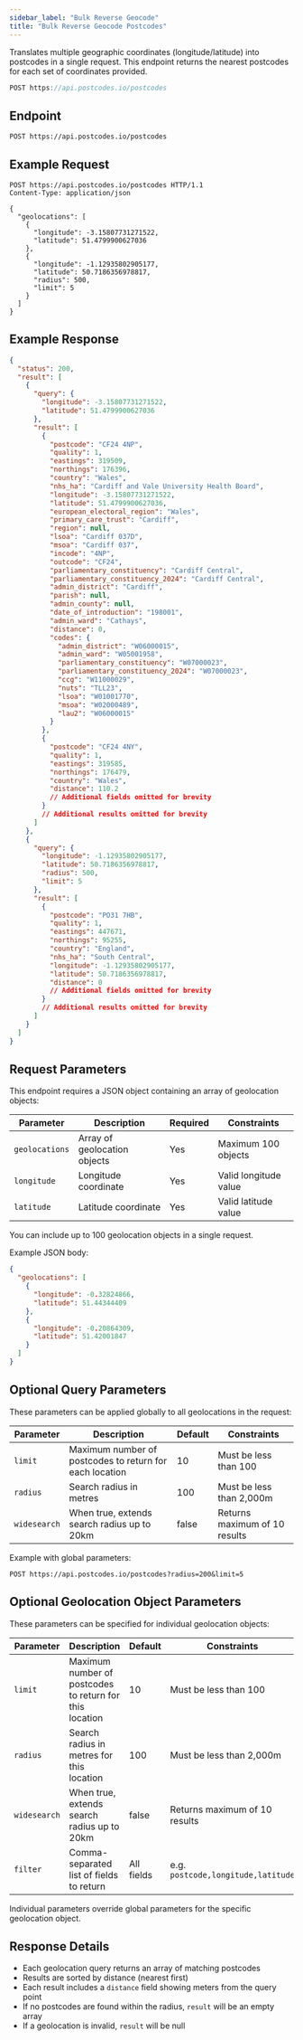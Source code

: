 ```yaml
---
sidebar_label: "Bulk Reverse Geocode"
title: "Bulk Reverse Geocode Postcodes"
---
```


Translates multiple geographic coordinates (longitude/latitude) into postcodes in a single request. This endpoint returns the nearest postcodes for each set of coordinates provided.

```javascript
POST https://api.postcodes.io/postcodes
```

## Endpoint

```
POST https://api.postcodes.io/postcodes
```

## Example Request

```http
POST https://api.postcodes.io/postcodes HTTP/1.1
Content-Type: application/json

{
  "geolocations": [
    {
      "longitude": -3.15807731271522,
      "latitude": 51.4799900627036
    },
    {
      "longitude": -1.12935802905177,
      "latitude": 50.7186356978817,
      "radius": 500,
      "limit": 5
    }
  ]
}
```

## Example Response

```json
{
  "status": 200,
  "result": [
    {
      "query": {
        "longitude": -3.15807731271522,
        "latitude": 51.4799900627036
      },
      "result": [
        {
          "postcode": "CF24 4NP",
          "quality": 1,
          "eastings": 319509,
          "northings": 176396,
          "country": "Wales",
          "nhs_ha": "Cardiff and Vale University Health Board",
          "longitude": -3.15807731271522,
          "latitude": 51.4799900627036,
          "european_electoral_region": "Wales",
          "primary_care_trust": "Cardiff",
          "region": null,
          "lsoa": "Cardiff 037D",
          "msoa": "Cardiff 037",
          "incode": "4NP",
          "outcode": "CF24",
          "parliamentary_constituency": "Cardiff Central",
          "parliamentary_constituency_2024": "Cardiff Central",
          "admin_district": "Cardiff",
          "parish": null,
          "admin_county": null,
          "date_of_introduction": "198001",
          "admin_ward": "Cathays",
          "distance": 0,
          "codes": {
            "admin_district": "W06000015",
            "admin_ward": "W05001958",
            "parliamentary_constituency": "W07000023",
            "parliamentary_constituency_2024": "W07000023",
            "ccg": "W11000029",
            "nuts": "TLL23",
            "lsoa": "W01001770",
            "msoa": "W02000489",
            "lau2": "W06000015"
          }
        },
        {
          "postcode": "CF24 4NY",
          "quality": 1,
          "eastings": 319585,
          "northings": 176479,
          "country": "Wales",
          "distance": 110.2
          // Additional fields omitted for brevity
        }
        // Additional results omitted for brevity
      ]
    },
    {
      "query": {
        "longitude": -1.12935802905177,
        "latitude": 50.7186356978817,
        "radius": 500,
        "limit": 5
      },
      "result": [
        {
          "postcode": "PO31 7HB",
          "quality": 1,
          "eastings": 447671,
          "northings": 95255,
          "country": "England",
          "nhs_ha": "South Central",
          "longitude": -1.12935802905177,
          "latitude": 50.7186356978817,
          "distance": 0
          // Additional fields omitted for brevity
        }
        // Additional results omitted for brevity
      ]
    }
  ]
}
```

## Request Parameters

This endpoint requires a JSON object containing an array of geolocation objects:

| Parameter      | Description                  | Required | Constraints           |
| -------------- | ---------------------------- | -------- | --------------------- |
| `geolocations` | Array of geolocation objects | Yes      | Maximum 100 objects   |
| `longitude`    | Longitude coordinate         | Yes      | Valid longitude value |
| `latitude`     | Latitude coordinate          | Yes      | Valid latitude value  |

You can include up to 100 geolocation objects in a single request.

Example JSON body:

```json
{
  "geolocations": [
    {
      "longitude": -0.32824866,
      "latitude": 51.44344409
    },
    {
      "longitude": -0.20864309,
      "latitude": 51.42001847
    }
  ]
}
```

## Optional Query Parameters

These parameters can be applied globally to all geolocations in the request:

| Parameter    | Description                                             | Default | Constraints                   |
| ------------ | ------------------------------------------------------- | ------- | ----------------------------- |
| `limit`      | Maximum number of postcodes to return for each location | 10      | Must be less than 100         |
| `radius`     | Search radius in metres                                 | 100     | Must be less than 2,000m      |
| `widesearch` | When true, extends search radius up to 20km             | false   | Returns maximum of 10 results |

Example with global parameters:

```
POST https://api.postcodes.io/postcodes?radius=200&limit=5
```

## Optional Geolocation Object Parameters

These parameters can be specified for individual geolocation objects:

| Parameter    | Description                                             | Default    | Constraints                        |
| ------------ | ------------------------------------------------------- | ---------- | ---------------------------------- |
| `limit`      | Maximum number of postcodes to return for this location | 10         | Must be less than 100              |
| `radius`     | Search radius in metres for this location               | 100        | Must be less than 2,000m           |
| `widesearch` | When true, extends search radius up to 20km             | false      | Returns maximum of 10 results      |
| `filter`     | Comma-separated list of fields to return                | All fields | e.g. `postcode,longitude,latitude` |

Individual parameters override global parameters for the specific geolocation object.

## Response Details

- Each geolocation query returns an array of matching postcodes
- Results are sorted by distance (nearest first)
- Each result includes a `distance` field showing meters from the query point
- If no postcodes are found within the radius, `result` will be an empty array
- If a geolocation is invalid, `result` will be null
